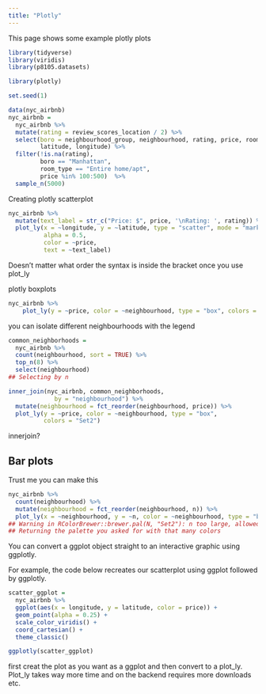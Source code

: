 ```yaml
---
title: "Plotly"
---
```


This page shows some example plotly plots

```r
library(tidyverse)
library(viridis)
library(p8105.datasets)

library(plotly)
```

```r
set.seed(1)

data(nyc_airbnb)
nyc_airbnb = 
  nyc_airbnb %>% 
  mutate(rating = review_scores_location / 2) %>%
  select(boro = neighbourhood_group, neighbourhood, rating, price, room_type,
         latitude, longitude) %>%
  filter(!is.na(rating), 
         boro == "Manhattan",
         room_type == "Entire home/apt",
         price %in% 100:500)  %>% 
  sample_n(5000)
```

Creating plotly scatterplot

```r
nyc_airbnb %>%
  mutate(text_label = str_c("Price: $", price, '\nRating: ', rating)) %>% 
  plot_ly(x = ~longitude, y = ~latitude, type = "scatter", mode = "markers",
          alpha = 0.5, 
          color = ~price,
          text = ~text_label)
```

Doesn't matter what order the syntax is inside the bracket once you use plot_ly 

plotly boxplots
 
```r
nyc_airbnb %>% 
    plot_ly(y = ~price, color = ~neighbourhood, type = "box", colors = "Set2")
```
you can isolate different neighbourhoods with the legend
```r
common_neighborhoods =
  nyc_airbnb %>% 
  count(neighbourhood, sort = TRUE) %>% 
  top_n(8) %>% 
  select(neighbourhood)
## Selecting by n

inner_join(nyc_airbnb, common_neighborhoods,
             by = "neighbourhood") %>% 
  mutate(neighbourhood = fct_reorder(neighbourhood, price)) %>% 
  plot_ly(y = ~price, color = ~neighbourhood, type = "box",
          colors = "Set2")
```
innerjoin? 

## Bar plots

Trust me you can make this 

```r
nyc_airbnb %>% 
  count(neighbourhood) %>% 
  mutate(neighbourhood = fct_reorder(neighbourhood, n)) %>% 
  plot_ly(x = ~neighbourhood, y = ~n, color = ~neighbourhood, type = "bar")
## Warning in RColorBrewer::brewer.pal(N, "Set2"): n too large, allowed maximum for palette Set2 is 8
## Returning the palette you asked for with that many colors
```

You can convert a ggplot object straight to an interactive graphic using ggplotly.

For example, the code below recreates our scatterplot using ggplot followed by ggplotly.

```r
scatter_ggplot = 
  nyc_airbnb %>%
  ggplot(aes(x = longitude, y = latitude, color = price)) +
  geom_point(alpha = 0.25) +
  scale_color_viridis() +
  coord_cartesian() +
  theme_classic()

ggplotly(scatter_ggplot)
```
 first creat the plot as you want as a ggplot and then convert to a plot_ly. Plot_ly takes way more time and on the backend requires more downloads etc. 


